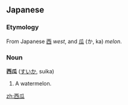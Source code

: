 ==Japanese==

===Etymology===
From Japanese [[西]] ''west'', and [[瓜]] (か, ka) ''melon''.

===Noun===
'''西瓜''' ([[すいか]], suika)

# A watermelon.

[[zh:西瓜]]